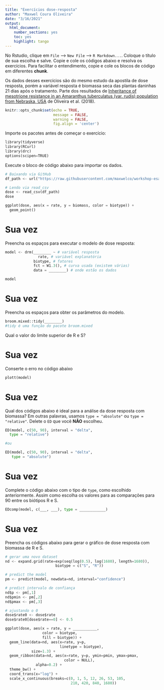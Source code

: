```yaml
---
title: "Exercícios dose-resposta"
author: "Maxwel Coura Oliveira"
date: "3/16/2021"
output: 
  html_document: 
    number_sections: yes
    toc: yes
    highlight: tango
---
```


No Rstudio, clique em `File` --> `New File` --> `R Markdown...`. Coloque o título de sua escolha e salve. Copie e cole os códigos abaixo e resolva os exercícios. Para facilitar o entendimento, copie e cole os blocos de código em diferentes **chunk**.

Os dados desses exercícios são do mesmo estudo da apostila de dose resposta, porém a variável resposta é biomassa seca das plantas daninhas 21 dias após o tratamento. Parte dos resultados de [Inheritance of mesotrione resistance in an Amaranthus tuberculatus (var. rudis) population from Nebraska, USA](https://maxweeds.rbind.io/pdf/2018-inheritance-wat.pdf) de Oliveira et al. (2018).

```r
knitr::opts_chunk$set(echo = TRUE,
                      message = FALSE,
                      warning = FALSE,
                      fig.align = 'center')
```

Importe os pacotes antes de começar o exercício:

```python
library(tidyverse)
library(RCurl)
library(drc)
options(scipen=TRUE)
```

Execute o bloco de código abaixo para importar os dados.

```python
# Baixando via GitHub
df_path <- url("https://raw.githubusercontent.com/maxwelco/workshop-esalq/main/data/dose_resposta.csv")

# Lendo via read_csv
dose <- read_csv(df_path)
dose

ggplot(dose, aes(x = rate, y = biomass, color = biotype)) + 
  geom_point() 
```


# Sua vez

Preencha os espaços para executar o modelo de dose resposta:

```python
model <- drm(________ ~ # variável resposta
               rate, # variável explanatória
             biotype, # fatores
             fct = W1.3(), # curva usada (existem várias)
             data = ________) # onde estão os dados

model
```


# Sua vez

Preencha os espaços para obter os parâmetros do modelo.

```python
broom.mixed::tidy(________)
#tidy é uma função do pacote broom.mixed
```

Qual o valor do limite superior de R e S?



# Sua vez

Conserte o erro no código abaixo

```python
plott(model)
```


# Sua vez

Qual dos códigos abaixo é ideal para a análise da dose resposta com biomassa? Em outras palavras, usamos `type = "absolute"` ou `type = "relative"`. Delete o `ED` que você **NÃO** escolheu. 


```python
ED(model, c(50, 90), interval = "delta",
  type = "relative")

#ou

ED(model, c(50, 90), interval = "delta",
   type = "absolute")
```



# Sua vez

Complete o código abaixo com o tipo de `type`, como escolhido anteriormente. Assim como escolha os valores para as comparações para 90 entre os biótipos R e S. 

```python
EDcomp(model, c(___, ___), type = ____________)
```




# Sua vez

Preencha os códigos abaixo para gerar o gráfico de dose resposta com biomassa de R e S.

```python
# gerar uma novo dataset
nd <- expand.grid(rate=exp(seq(log(0.5), log(1680), length=1680)),
                       biotype = c("S", "R"))

# predict the model
pm <- predict(model, newdata=nd, interval="confidence")

# predict intervalo de confiança
nd$p <- pm[,1] 
nd$pmin <- pm[,2] 
nd$pmax <- pm[,3] 

# ajustando o 0
dose$rate0 <- dose$rate
dose$rate0[dose$rate==0] <- 0.5
```



```python
ggplot(dose, aes(x = rate, y = ___________, 
                 color = biotype,
                 fill = biotype)) + 
  geom_line(data=nd, aes(x=rate, y=p, 
                         linetype = biotype), 
            size=1.3) +
  geom_ribbon(data=nd, aes(x=rate, y=p, ymin=pmin, ymax=pmax, 
                           color = NULL),
              alpha=0.2) +
  theme_bw() +
  coord_trans(x="log") +
  scale_x_continuous(breaks=c(0, 1, 5, 12, 26, 53, 105, 
                              210, 420, 840, 1680))
```
